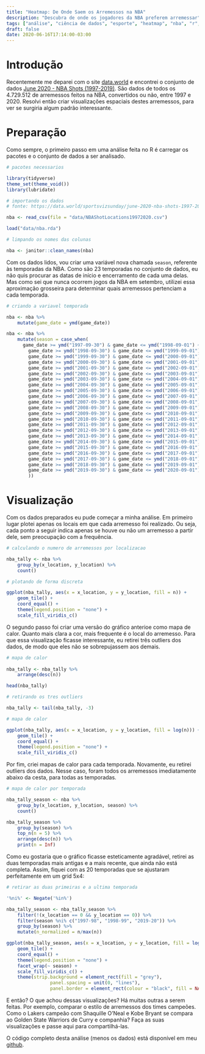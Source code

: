 ```yaml
---
title: "Heatmap: De Onde Saem os Arremessos na NBA"
description: "Descubra de onde os jogadores da NBA preferem arremessar"
tags: ["análise", "ciência de dados", "esporte", "heatmap", "nba", "r", "tutorial", "visualização"]
draft: false
date: 2020-06-16T17:14:00-03:00
---
```


# Introdução

Recentemente me deparei com o site [data.world](https://data.world/) e encontrei o conjunto de dados [June 2020 - NBA Shots (1997-2019)](https://data.world/sportsvizsunday/june-2020-nba-shots-1997-2019). São dados de todos os 4.729.512 de arremessos feitos na NBA, convertidos ou não, entre 1997 e 2020. Resolvi então criar visualizações espaciais destes arremessos, para ver se surgiria algum padrão interessante.


# Preparação

Como sempre, o primeiro passo em uma análise feita no R é carregar os pacotes e o conjunto de dados a ser analisado.

```r
# pacotes necessarios

library(tidyverse)
theme_set(theme_void())
library(lubridate)
```

```r
# importando os dados
# fonte: https://data.world/sportsvizsunday/june-2020-nba-shots-1997-2019

nba <- read_csv(file = "data/NBAShotLocations19972020.csv")
```

```r
load("data/nba.rda")
```

```r
# limpando os nomes das colunas

nba <- janitor::clean_names(nba)
```

Com os dados lidos, vou criar uma variável nova chamada `season`, referente às temporadas da NBA. Como são 23 temporadas no conjunto de dados, eu não quis procurar as datas de início e encerramento de cada uma delas. Mas como sei que nunca ocorrem jogos da NBA em setembro, utilizei essa aproximação grosseira para determinar quais arremessos pertenciam a cada temporada.

```r
# criando a variavel temporada

nba <- nba %>%
	mutate(game_date = ymd(game_date))

nba <- nba %>% 
	mutate(season = case_when(
	  game_date >= ymd("1997-09-30") & game_date <= ymd("1998-09-01") ~ "1997-98",
		game_date >= ymd("1998-09-30") & game_date <= ymd("1999-09-01") ~ "1998-99",
		game_date >= ymd("1999-09-30") & game_date <= ymd("2000-09-01") ~ "1999-00",
		game_date >= ymd("2000-09-30") & game_date <= ymd("2001-09-01") ~ "2000-01",
		game_date >= ymd("2001-09-30") & game_date <= ymd("2002-09-01") ~ "2001-02",
		game_date >= ymd("2002-09-30") & game_date <= ymd("2003-09-01") ~ "2002-03",
		game_date >= ymd("2003-09-30") & game_date <= ymd("2004-09-01") ~ "2003-04",
		game_date >= ymd("2004-09-30") & game_date <= ymd("2005-09-01") ~ "2004-05",
		game_date >= ymd("2005-09-30") & game_date <= ymd("2006-09-01") ~ "2005-06",
		game_date >= ymd("2006-09-30") & game_date <= ymd("2007-09-01") ~ "2006-07",
		game_date >= ymd("2007-09-30") & game_date <= ymd("2008-09-01") ~ "2007-08",
		game_date >= ymd("2008-09-30") & game_date <= ymd("2009-09-01") ~ "2008-09",
		game_date >= ymd("2009-09-30") & game_date <= ymd("2010-09-01") ~ "2009-10",
		game_date >= ymd("2010-09-30") & game_date <= ymd("2011-09-01") ~ "2010-11",
		game_date >= ymd("2011-09-30") & game_date <= ymd("2012-09-01") ~ "2011-12",
		game_date >= ymd("2012-09-30") & game_date <= ymd("2013-09-01") ~ "2012-13",
		game_date >= ymd("2013-09-30") & game_date <= ymd("2014-09-01") ~ "2013-14",
		game_date >= ymd("2014-09-30") & game_date <= ymd("2015-09-01") ~ "2014-15",
		game_date >= ymd("2015-09-30") & game_date <= ymd("2016-09-01") ~ "2015-16",
		game_date >= ymd("2016-09-30") & game_date <= ymd("2017-09-01") ~ "2016-17",
		game_date >= ymd("2017-09-30") & game_date <= ymd("2018-09-01") ~ "2017-18",
		game_date >= ymd("2018-09-30") & game_date <= ymd("2019-09-01") ~ "2018-19",
		game_date >= ymd("2019-09-30") & game_date <= ymd("2020-09-01") ~ "2019-20"
		))
```

# Visualização

Com os dados preparados eu pude começar a minha análise. Em primeiro lugar plotei apenas os locais em que cada arremesso foi realizado. Ou seja, cada ponto a seguir indica apenas se houve ou não um arremesso a partir dele, sem preocupação com a frequência.

```r
# calculando o numero de arremessos por localizacao

nba_tally <- nba %>%
	group_by(x_location, y_location) %>%
	count()

# plotando de forma discreta

ggplot(nba_tally, aes(x = x_location, y = y_location, fill = n)) +
	geom_tile() +
	coord_equal() +
	theme(legend.position = "none") +
	scale_fill_viridis_c()
```

O segundo passo foi criar uma versão do gráfico anterioe como mapa de calor. Quanto mais clara a cor, mais frequente é o local do arremesso. Para que essa visualização ficasse interessante, eu retirei três outliers dos dados, de modo que eles não se sobrepujassem aos demais. 

```r
# mapa de calor
	
nba_tally <- nba_tally %>%
	arrange(desc(n))

head(nba_tally)

# retirando os tres outliers

nba_tally <- tail(nba_tally, -3)

# mapa de calor

ggplot(nba_tally, aes(x = x_location, y = y_location, fill = log(n))) +
	geom_tile() +
	coord_equal() +
	theme(legend.position = "none") +
	scale_fill_viridis_c()
```

Por fim, criei mapas de calor para cada temporada. Novamente, eu retirei outliers dos dados. Nesse caso, foram todos os arremessos imediatamente abaixo da cesta, para todas as temporadas.

```r
# mapa de calor por temporada

nba_tally_season <- nba %>%
	group_by(x_location, y_location, season) %>%
	count()

nba_tally_season %>%
	group_by(season) %>%
	top_n(n = 5) %>%
	arrange(desc(n)) %>%
	print(n = Inf)
```

Como eu gostaria que o gráfico ficasse esteticamente agradável, retirei as duas temporadas mais antigas e a mais recente, que ainda não está completa. Assim, fiquei com as 20 temporadas que se ajustaram perfeitamente em um grid 5x4:

```r
# retirar as duas primeiras e a ultima temporada

'%ni%' <- Negate('%in%')

nba_tally_season <- nba_tally_season %>%
	filter(!(x_location == 0 && y_location == 0)) %>%
	filter(season %ni% c("1997-98", "1998-99", "2019-20")) %>%
	group_by(season) %>%
	mutate(n_normalized = n/max(n))

ggplot(nba_tally_season, aes(x = x_location, y = y_location, fill = log(1000*n_normalized))) +
	geom_tile() +
	coord_equal() +
	theme(legend.position = "none") +
	facet_wrap(~ season) +
	scale_fill_viridis_c() +
	theme(strip.background = element_rect(fill = "grey"),
				panel.spacing = unit(0, "lines"),
				panel.border = element_rect(colour = "black", fill = NA, size = 0.5))
```

E então? O que achou dessas visualizações? Há muitas outras a serem feitas. Por exemplo, comparar o estilo de arremessos dos times campeões. Como o Lakers campeão com Shaquille O'Neal e Kobe Bryant se compara ao Golden State Warriors de Curry e companhia? Faça as suas visualizações e passe aqui para compartilhá-las.

O código completo desta análise (menos os dados) está disponível em meu [github](https://github.com/mnunes/nba_viz).

